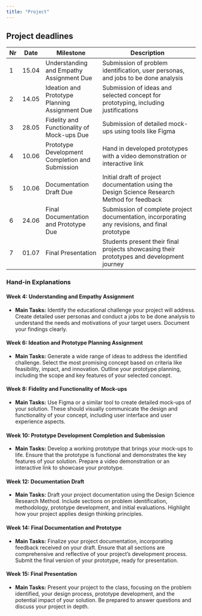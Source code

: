 ```yaml
---
title: "Project"
---
```



## Project deadlines


| Nr | Date       | Milestone                                            | Description                                                                                       |
|------|------------|------------------------------------------------------|---------------------------------------------------------------------------------------------------|
| 1    | 15.04      | Understanding and Empathy Assignment Due             | Submission of problem identification, user personas, and jobs to be done analysis                 |
| 2    | 14.05      | Ideation and Prototype Planning Assignment Due       | Submission of ideas and selected concept for prototyping, including justifications                |
| 3    | 28.05      | Fidelity and Functionality of Mock-ups Due           | Submission of detailed mock-ups using tools like Figma                                            |
| 4   | 10.06      | Prototype Development Completion and Submission      | Hand in developed prototypes with a video demonstration or interactive link                       |
| 5   | 10.06      | Documentation Draft Due                              | Initial draft of project documentation using the Design Science Research Method for feedback      |
| 6   | 24.06      | Final Documentation and Prototype Due                | Submission of complete project documentation, incorporating any revisions, and final prototype    |
| 7   | 01.07      | Final Presentation                                   | Students present their final projects showcasing their prototypes and development journey        |




### Hand-in Explanations

#### Week 4: Understanding and Empathy Assignment 

- **Main Tasks:** Identify the educational challenge your project will address. Create detailed user personas and conduct a jobs to be done analysis to understand the needs and motivations of your target users. Document your findings clearly.


#### Week 6: Ideation and Prototype Planning Assignment 

- **Main Tasks:** Generate a wide range of ideas to address the identified challenge. Select the most promising concept based on criteria like feasibility, impact, and innovation. Outline your prototype planning, including the scope and key features of your selected concept.

#### Week 8: Fidelity and Functionality of Mock-ups  
- **Main Tasks:** Use Figma or a similar tool to create detailed mock-ups of your solution. These should visually communicate the design and functionality of your concept, including user interface and user experience aspects.

#### Week 10: Prototype Development Completion and Submission 
- **Main Tasks:** Develop a working prototype that brings your mock-ups to life. Ensure that the prototype is functional and demonstrates the key features of your solution. Prepare a video demonstration or an interactive link to showcase your prototype.

#### Week 12: Documentation Draft 
- **Main Tasks:** Draft your project documentation using the Design Science Research Method. Include sections on problem identification, methodology, prototype development, and initial evaluations. Highlight how your project applies design thinking principles.

#### Week 14: Final Documentation and Prototype 
- **Main Tasks:** Finalize your project documentation, incorporating feedback received on your draft. Ensure that all sections are comprehensive and reflective of your project's development process. Submit the final version of your prototype, ready for presentation.

#### Week 15: Final Presentation 
- **Main Tasks:** Present your project to the class, focusing on the problem identified, your design process, prototype development, and the potential impact of your solution. Be prepared to answer questions and discuss your project in depth.
